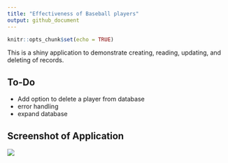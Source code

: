 ```yaml
---
title: "Effectiveness of Baseball players"
output: github_document
---
```


```r
knitr::opts_chunk$set(echo = TRUE)
```


This is a shiny application to demonstrate creating, reading, updating, and deleting of records. 


## To-Do

* Add option to delete a player from database
* error handling
* expand database

## Screenshot of Application

![](img/img01.png)